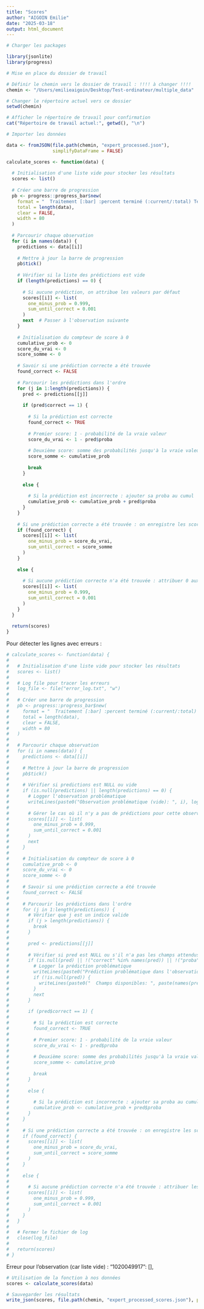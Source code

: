 ```yaml
---
title: "Scores"
author: "AIGOIN Emilie"
date: "2025-03-18"
output: html_document
---
```


```r

# Charger les packages

library(jsonlite)
library(progress)

```

```r

# Mise en place du dossier de travail

# Définir le chemin vers le dossier de travail : !!!! à changer !!!!
chemin <- "/Users/emilieaigoin/Desktop/Test-ordinateur/multiple_data"

# Changer le répertoire actuel vers ce dossier
setwd(chemin)

# Afficher le répertoire de travail pour confirmation
cat("Répertoire de travail actuel:", getwd(), "\n")

```

```r

# Importer les données 

data <- fromJSON(file.path(chemin, "expert_processed.json"), 
                 simplifyDataFrame = FALSE)

```


```r

calculate_scores <- function(data) {
  
  # Initialisation d'une liste vide pour stocker les résultats
  scores <- list()
  
  # Créer une barre de progression
  pb <- progress::progress_bar$new(
    format = "  Traitement [:bar] :percent terminé (:current/:total) Temps restant: :eta",
    total = length(data),
    clear = FALSE,
    width = 80
  )
  
  # Parcourir chaque observation
  for (i in names(data)) {
    predictions <- data[[i]]
    
    # Mettre à jour la barre de progression
    pb$tick()
    
    # Vérifier si la liste des prédictions est vide
    if (length(predictions) == 0) {
      
      # Si aucune prédiction, on attribue les valeurs par défaut
      scores[[i]] <- list(
        one_minus_prob = 0.999,
        sum_until_correct = 0.001
      )
      next  # Passer à l'observation suivante
    }
    
    # Initialisation du compteur de score à 0
    cumulative_prob <- 0
    score_du_vrai <- 0
    score_somme <- 0
    
    # Savoir si une prédiction correcte a été trouvée
    found_correct <- FALSE
    
    # Parcourir les prédictions dans l'ordre
    for (j in 1:length(predictions)) {
      pred <- predictions[[j]]
      
      if (pred$correct == 1) {
        
        # Si la prédiction est correcte
        found_correct <- TRUE
        
        # Premier score: 1 - probabilité de la vraie valeur
        score_du_vrai <- 1 - pred$proba
        
        # Deuxième score: somme des probabilités jusqu'à la vraie valeur exclue
        score_somme <- cumulative_prob
        
        break
      } 
      
      else {
        
        # Si la prédiction est incorrecte : ajouter sa proba au cumul
        cumulative_prob <- cumulative_prob + pred$proba
      }
    }
    
    # Si une prédiction correcte a été trouvée : on enregistre les scores
    if (found_correct) {
      scores[[i]] <- list(
        one_minus_prob = score_du_vrai,
        sum_until_correct = score_somme
      )
    } 
    
    else {
      
      # Si aucune prédiction correcte n'a été trouvée : attribuer 0 aux deux scores
      scores[[i]] <- list(
        one_minus_prob = 0.999,
        sum_until_correct = 0.001
      )
    }
  }
  
  return(scores)
}

```

Pour détecter les lignes avec erreurs : 

```r

# calculate_scores <- function(data) {
#   
#   # Initialisation d'une liste vide pour stocker les résultats
#   scores <- list()
#   
#   # Log file pour tracer les erreurs
#   log_file <- file("error_log.txt", "w")
#   
#   # Créer une barre de progression
#   pb <- progress::progress_bar$new(
#     format = "  Traitement [:bar] :percent terminé (:current/:total) Temps restant: :eta",
#     total = length(data),
#     clear = FALSE,
#     width = 80
#   )
#   
#   # Parcourir chaque observation
#   for (i in names(data)) {
#     predictions <- data[[i]]
#     
#     # Mettre à jour la barre de progression
#     pb$tick()
#     
#     # Vérifier si predictions est NULL ou vide
#     if (is.null(predictions) || length(predictions) == 0) {
#       # Logger l'observation problématique
#       writeLines(paste0("Observation problématique (vide): ", i), log_file)
#       
#       # Gérer le cas où il n'y a pas de prédictions pour cette observation
#       scores[[i]] <- list(
#         one_minus_prob = 0.999,
#         sum_until_correct = 0.001
#       )
#       next
#     }
#     
#     # Initialisation du compteur de score à 0
#     cumulative_prob <- 0
#     score_du_vrai <- 0
#     score_somme <- 0
#     
#     # Savoir si une prédiction correcte a été trouvée
#     found_correct <- FALSE
#     
#     # Parcourir les prédictions dans l'ordre
#     for (j in 1:length(predictions)) {
#       # Vérifier que j est un indice valide
#       if (j > length(predictions)) {
#         break
#       }
#       
#       pred <- predictions[[j]]
#       
#       # Vérifier si pred est NULL ou s'il n'a pas les champs attendus
#       if (is.null(pred) || !("correct" %in% names(pred)) || !("proba" %in% names(pred))) {
#         # Logger la prédiction problématique
#         writeLines(paste0("Prédiction problématique dans l'observation ", i, ", indice ", j), log_file)
#         if (!is.null(pred)) {
#           writeLines(paste0("  Champs disponibles: ", paste(names(pred), collapse=", ")), log_file)
#         }
#         next
#       }
#       
#       if (pred$correct == 1) {
#         
#         # Si la prédiction est correcte
#         found_correct <- TRUE
#         
#         # Premier score: 1 - probabilité de la vraie valeur
#         score_du_vrai <- 1 - pred$proba
#         
#         # Deuxième score: somme des probabilités jusqu'à la vraie valeur exclue
#         score_somme <- cumulative_prob
#         
#         break
#       } 
#       
#       else {
#         
#         # Si la prédiction est incorrecte : ajouter sa proba au cumul
#         cumulative_prob <- cumulative_prob + pred$proba
#       }
#     }
#     
#     # Si une prédiction correcte a été trouvée : on enregistre les scores
#     if (found_correct) {
#       scores[[i]] <- list(
#         one_minus_prob = score_du_vrai,
#         sum_until_correct = score_somme
#       )
#     } 
#     
#     else {
#       
#       # Si aucune prédiction correcte n'a été trouvée : attribuer les valeurs par défaut
#       scores[[i]] <- list(
#         one_minus_prob = 0.999,
#         sum_until_correct = 0.001
#       )
#     }
#   }
#   
#   # Fermer le fichier de log
#   close(log_file)
#   
#   return(scores)
# }

```

Erreur pour l'observation (car liste vide) :   "1020049917": [],

```r

# Utilisation de la fonction à nos données
scores <- calculate_scores(data)

# Sauvegarder les résultats
write_json(scores, file.path(chemin, "expert_processed_scores.json"), pretty = TRUE)

```

